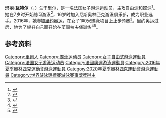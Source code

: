 {{NoteTA|G1=Aquatics}}
{{Infobox swimmer
| name           = 玛丽·瓦特尔
| image          = 
| caption        = 
| nationality    = {{FRA}}
| strokes        = [[自由泳|自由泳]]、[[蝶泳|蝶泳]]
| club           = Montpellier Universite Club
| birth_date     = {{birth date and age|1997|6|2|df=yes}}
| birth_place    = {{FRA}}[[里尔|里尔]]
| death_date     = 
| death_place    = 
| height         = {{convert|1.80|m|ftin|abbr=no}}
| weight         = {{convert|71|kg|lb|abbr=on}}
| show-medals    = yes
| medaltemplates = 
{{MedalSport|女子[[游泳|游泳]]}}
{{MedalCountry|{{FRA}}}}
{{MedalCompetition|[[世界游泳锦标赛|世界游泳锦标赛]]}}
{{MedalSilver|[[2022年世界游泳锦标赛|2022 布达佩斯]]|[[2022年世界游泳锦标赛游泳比赛|100米蝶泳]]}}
{{MedalBronze|[[2019年世界游泳锦标赛|2019 光州]]|[[2019年世界游泳锦标赛游泳比赛|男女混合4×100米自由泳接力]]}}
{{MedalCompetition|[[欧洲游泳锦标赛|欧洲游泳锦标赛]]}}
{{MedalGold|[[2018年欧洲游泳锦标赛|2018 格拉斯哥]]|4×100米自由泳接力}}
{{MedalGold|2018 格拉斯哥|男女混合4×100米自由泳接力}}
{{MedalGold|[[2020年欧洲游泳锦标赛|2020 布达佩斯]]|100米蝶泳}}
{{MedalSilver|2020 布达佩斯|100米自由泳}}
{{MedalBronze|2020 布达佩斯|4×100米自由泳接力}}
{{MedalCompetition|[[欧洲短池游泳锦标赛|欧洲短池游泳锦标赛]]}}
{{MedalSilver|2017 哥本哈根|100米蝶泳}}
{{MedalBronze|2017 哥本哈根|4×50米混合泳接力}}
{{MedalCompetition|[[地中海运动会|地中海运动会]]}}
{{MedalGold|[[2018年地中海运动会|2018 塔拉戈纳]]|200米自由泳}}
{{MedalSilver|2018 塔拉戈纳|4×100米自由泳接力}}
{{MedalSilver|2018 塔拉戈纳|4×200米自由泳接力}}
{{MedalBronze|2018 塔拉戈纳|50米蝶泳}}
{{MedalCompetition|欧洲青年游泳锦标赛}}
{{MedalBronze|2013 波兹南|100米蝶泳}}
}}

'''玛丽·瓦特尔'''（{{lang-fr|Marie Wattel}}，{{bd|1997年|6月2日||}}）生于里尔，是一名法国女子游泳运动员，主攻自由泳和蝶泳<ref>{{cite web|url=https://www.sports-reference.com/olympics/athletes/wa/marie-wattel-1.html|title=Marie Wattel|work=Sport Reference|accessdate=2018-09-28|archiveurl=https://web.archive.org/web/20180929000536/https://www.sports-reference.com/olympics/athletes/wa/marie-wattel-1.html|archivedate=2018-09-29|deadurl=yes}}</ref>。她在7岁时开始练习游泳<ref>{{cite web|url=https://www.fina.org/athletes/marie-wattel|title=Marie Wattel|work=[[国际游泳联合会|FINA]]|accessdate=2020-08-23|archiveurl=https://archive.is/1qLUd|archivedate=2020-08-23}}</ref>，16岁时加入尼斯奥林匹克游泳俱乐部，成为职业选手。2016年，她参加[[2016年夏季奥林匹克运动会|里约奥运]]，在女子100米蝶泳项目上止步预赛<ref>{{cite web|url=https://www.swimmingworldmagazine.com/news/marie-wattels-move-to-loughborough-keyed-next-step-on-the-world-level/|title=Marie Wattel's Move to Loughborough Keyed Next Step on the World Level|publisher=Swimming World Magazine|date=2020-02-07|accessdate=2020-08-23|archiveurl=https://web.archive.org/web/20200813170748/https://www.swimmingworldmagazine.com/news/marie-wattels-move-to-loughborough-keyed-next-step-on-the-world-level/|archivedate=2020-08-13|dead-url=no}}</ref>。里约奥运过后，她为了提升自己而开始在[[英国|英国]][[拉夫堡|拉夫堡]]训练<ref>{{cite web|url=https://www.midilibre.fr/2019/04/16/natation-marie-wattel-a-son-billet-pour-les-championnats-du-monde-en-coree-du-sud,8135810.php|script-title=fr:Natation : Marie Wattel a son billet pour les championnats du monde en Corée du Sud|publisher={{lang|fr|Midi Libre}}|date=2019-04-16|accessdate=2020-08-23|archiveurl=https://web.archive.org/web/20190903064556/https://www.midilibre.fr/2019/04/16/natation-marie-wattel-a-son-billet-pour-les-championnats-du-monde-en-coree-du-sud,8135810.php|archivedate=2019-09-03}}</ref><ref>{{cite web|url=http://n1nside.fr/2017/03/09/marie-wattel-envie-de-me-faire-ma-place-au-niveau-international/|script-title=fr:Marie Wattel : « Envie de me faire ma place au niveau international »|work=N1nside|date=2017-03-09|accessdate=2020-08-23|archiveurl=https://web.archive.org/web/20200410043327/http://n1nside.fr/2017/03/09/marie-wattel-envie-de-me-faire-ma-place-au-niveau-international/|archivedate=2020-04-10}}</ref>。

==参考资料==
{{reflist}}
{{Authority control}}
{{DEFAULTSORT:Wattel, Marie}}
[[Category:里爾人|Category:里爾人]]
[[Category:蝶泳运动员|Category:蝶泳运动员]]
[[Category:女子自由式游泳運動員|Category:女子自由式游泳運動員]]
[[Category:法国女子游泳运动员|Category:法国女子游泳运动员]]
[[Category:法國奧運游泳運動員|Category:法國奧運游泳運動員]]
[[Category:2016年夏季奧林匹克運動會游泳運動員|Category:2016年夏季奧林匹克運動會游泳運動員]]
[[Category:2020年夏季奧林匹克運動會游泳運動員|Category:2020年夏季奧林匹克運動會游泳運動員]]
[[Category:世界游泳錦標賽游泳賽事獎牌得主|Category:世界游泳錦標賽游泳賽事獎牌得主]]